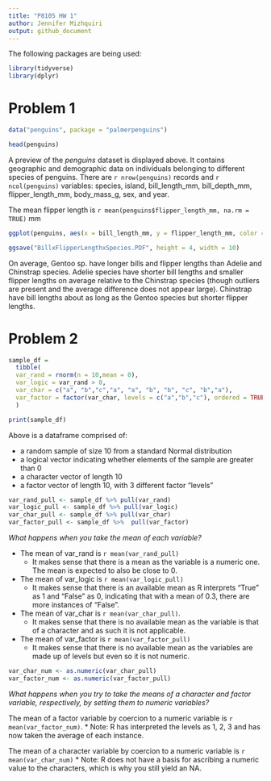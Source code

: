 ```yaml
---
title: "P8105 HW 1"
author: Jennifer Mizhquiri
output: github_document
---
```





The following packages are being used:

```r
library(tidyverse)
library(dplyr)
```

# Problem 1 

```r

data("penguins", package = "palmerpenguins")

head(penguins)

```

A preview of the _penguins_ dataset is displayed above. It contains geographic and demographic data on individuals belonging to different species of penguins. There are `r nrow(penguins)` records and `r ncol(penguins)` variables: species, island, bill_length_mm, bill_depth_mm, flipper_length_mm, body_mass_g, sex, and year. 

The mean flipper length is `r mean(penguins$flipper_length_mm, na.rm = TRUE)` mm




```r

ggplot(penguins, aes(x = bill_length_mm, y = flipper_length_mm, color = species)) + geom_point() + xlab("Bill Length (mm)") + ylab("Flipper length (mm)") + ggtitle("Comparing Penguin Flipper and Bill Lengths")

ggsave("BillxFlipperLengthxSpecies.PDF", height = 4, width = 10)

```

On average, Gentoo sp. have longer bills and flipper lengths than Adelie and Chinstrap species. Adelie species have shorter bill lengths and smaller flipper lengths on average relative to the Chinstrap species (though outliers are present and the average difference does not appear large). Chinstrap have bill lengths about as  long as the Gentoo species but shorter flipper lengths. 

# Problem 2

```r
sample_df = 
  tibble(
  var_rand = rnorm(n = 10,mean = 0),
  var_logic = var_rand > 0, 
  var_char = c("a", "b","c","a", "a", "b", "b", "c", "b","a"),
  var_factor = factor(var_char, levels = c("a","b","c"), ordered = TRUE)
  )
```


```r
print(sample_df)
```

Above is a dataframe comprised of: 

* a random sample of size 10 from a standard Normal distribution
* a logical vector indicating whether elements of the sample are greater than 0
* a character vector of length 10
* a factor vector of length 10, with 3 different factor “levels”

```r

var_rand_pull <- sample_df %>% pull(var_rand) 
var_logic_pull <- sample_df %>% pull(var_logic)
var_char_pull <- sample_df %>% pull(var_char)
var_factor_pull <- sample_df %>%  pull(var_factor)
```
 
 _What happens when you take the mean of each variable?_
 
* The mean of var_rand is `r mean(var_rand_pull)` 
  * It makes sense that there is a mean as the variable is a numeric one. The mean is expected to also be close to 0. 
* The mean of var_logic is `r mean(var_logic_pull)` 
  * It makes sense that there is an available mean as R interprets "True" as 1 and "False" as 0, indicating that with a mean of 0.3, there are more instances of "False".
* The mean of var_char is `r mean(var_char_pull)`. 
  * It makes sense that there is no available mean as the variable is that of a character and as such it is not applicable. 
* The mean of var_factor is `r mean(var_factor_pull)`
  * It makes sense that there is no available mean as the variables are made up of levels but even so it is not numeric. 
 
 
```r

var_char_num <- as.numeric(var_char_pull)
var_factor_num <- as.numeric(var_factor_pull)


```
 
_What happens when you try to take the means of a character and factor variable, respectively, by setting them to numeric variables?_

 
The mean of a factor variable by coercion to a numeric variable is `r mean(var_factor_num)`. 
  * Note: R has interpreted the levels as 1, 2, 3 and has now taken the average of each instance.


The mean of a character variable by coercion to a numeric variable is `r mean(var_char_num)`
  * Note: R does not have a basis for ascribing a numeric value to the characters, which is why you still yield an NA.
